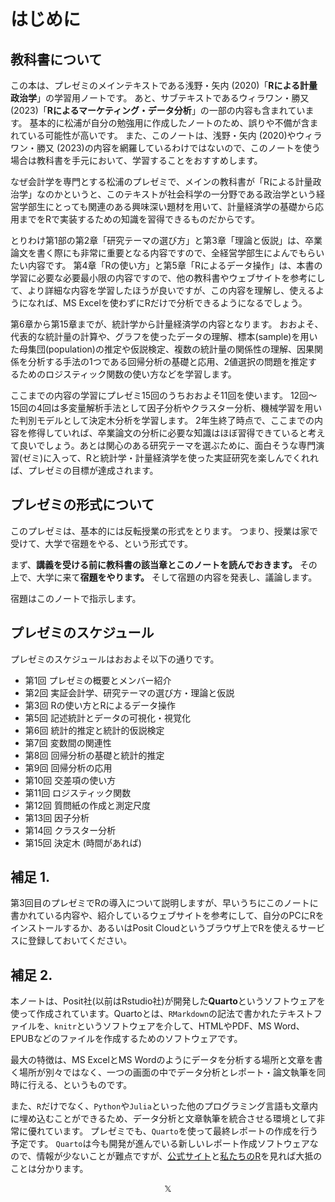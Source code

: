# はじめに {.unnumbered}

## 教科書について {.unnumbered}
この本は、プレゼミのメインテキストである浅野・矢内 (2020)「**Rによる計量政治学**」の学習用ノートです。
あと、サブテキストであるウィラワン・勝又 (2023)「**Rによるマーケティング・データ分析**」の一部の内容も含まれています。
基本的に松浦が自分の勉強用に作成したノートのため、誤りや不備が含まれている可能性が高いです。
また、このノートは、浅野・矢内 (2020)やウィラワン・勝又 (2023)の内容を網羅しているわけではないので、このノートを使う場合は教科書を手元において、学習することをおすすめします。

なぜ会計学を専門とする松浦のプレゼミで、メインの教科書が「Rによる計量政治学」なのかというと、このテキストが社会科学の一分野である政治学という経営学部生にとっても関連のある興味深い題材を用いて、計量経済学の基礎から応用までをRで実装するための知識を習得できるものだからです。

とりわけ第1部の第2章「研究テーマの選び方」と第3章「理論と仮説」は、卒業論文を書く際にも非常に重要となる内容ですので、全経営学部生によんでもらいたい内容です。
第4章「Rの使い方」と第5章「Rによるデータ操作」は、本書の学習に必要な必要最小限の内容ですので、他の教科書やウェブサイトを参考にして、より詳細な内容を学習したほうが良いですが、この内容を理解し、使えるようになれば、MS Excelを使わずにRだけで分析できるようになるでしょう。

第6章から第15章までが、統計学から計量経済学の内容となります。
おおよそ、代表的な統計量の計算や、グラフを使ったデータの理解、標本(sample)を用いた母集団(population)の推定や仮説検定、複数の統計量の関係性の理解、因果関係を分析する手法の1つである回帰分析の基礎と応用、2値選択の問題を推定するためのロジスティック関数の使い方などを学習します。

ここまでの内容の学習にプレゼミ15回のうちおおよそ11回を使います。
12回〜15回の4回は多変量解析手法として因子分析やクラスター分析、機械学習を用いた判別モデルとして決定木分析を学習します。
2年生終了時点で、ここまでの内容を修得していれば、卒業論文の分析に必要な知識はほぼ習得できていると考えて良いでしょう。あとは関心のある研究テーマを選ぶために、面白そうな専門演習(ゼミ)に入って、Rと統計学・計量経済学を使った実証研究を楽しんでくれれば、プレゼミの目標が達成されます。

## プレゼミの形式について {.unnumbered}

このプレゼミは、基本的には反転授業の形式をとります。
つまり、授業は家で受けて、大学で宿題をやる、という形式です。

まず、**講義を受ける前に教科書の該当章とこのノートを読んでおきます。**
その上で、大学に来て**宿題をやります。**
そして宿題の内容を発表し、議論します。

宿題はこのノートで指示します。


## プレゼミのスケジュール {.unnumbered}

プレゼミのスケジュールはおおよそ以下の通りです。

- 第1回 プレゼミの概要とメンバー紹介
- 第2回 実証会計学、研究テーマの選び方・理論と仮説
- 第3回 Rの使い方とRによるデータ操作
- 第5回 記述統計とデータの可視化・視覚化
- 第6回 統計的推定と統計的仮説検定
- 第7回 変数間の関連性
- 第8回 回帰分析の基礎と統計的推定
- 第9回 回帰分析の応用
- 第10回 交差項の使い方
- 第11回 ロジスティック関数
- 第12回 質問紙の作成と測定尺度
- 第13回 因子分析
- 第14回 クラスター分析
- 第15回 決定木 (時間があれば)


## 補足 1. {.unnumbered}

第3回目のプレゼミでRの導入について説明しますが、早いうちにこのノートに書かれている内容や、紹介しているウェブサイトを参考にして、自分のPCにRをインストールするか、あるいはPosit Cloudというブラウザ上でRを使えるサービスに登録しておいてください。


## 補足 2. {.unnumbered}

本ノートは、Posit社(以前はRstudio社)が開発した**Quarto**というソフトウェアを使って作成されています。Quartoとは、`RMarkdown`の記法で書かれたテキストファイルを、`knitr`というソフトウェアを介して、HTMLやPDF、MS Word、EPUBなどのファイルを作成するためのソフトウェアです。

最大の特徴は、MS ExcelとMS Wordのようにデータを分析する場所と文章を書く場所が別々ではなく、一つの画面の中でデータ分析とレポート・論文執筆を同時に行える、というものです。

また、`R`だけでなく、`Python`や`Julia`といった他のプログラミング言語も文章内に埋め込むことができるため、データ分析と文章執筆を統合させる環境として非常に優れています。
プレゼミでも、`Quarto`を使って最終レポートの作成を行う予定です。
`Quarto`は今も開発が進んでいる新しいレポート作成ソフトウェアなので、情報が少ないことが難点ですが、[公式サイト](https://quarto.org/)と[私たちのR](https://www.jaysong.net/RBook/)を見れば大抵のことは分かります。

$$
\mathbb{X}
$$